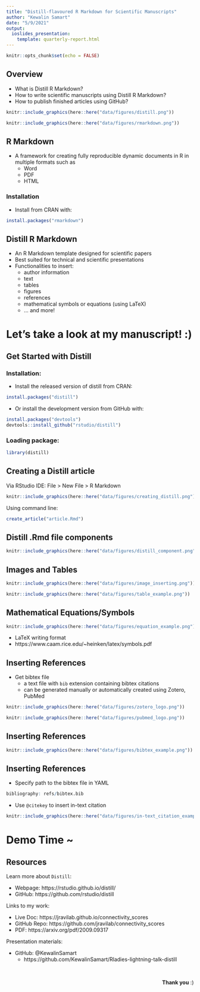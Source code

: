 ```yaml
---
title: "Distill-flavoured R Markdown for Scientific Manuscripts"
author: "Kewalin Samart"
date: "5/9/2021"
output: 
  ioslides_presentation:
    template: quarterly-report.html
---
```


```r
knitr::opts_chunk$set(echo = FALSE)
```

## Overview

- What is Distill R Markdown?
- How to write scientific manuscripts using Distill R Markdown?
- How to publish finished articles using GitHub?

```r
knitr::include_graphics(here::here("data/figures/distill.png"))
```
```r
knitr::include_graphics(here::here("data/figures/rmarkdown.png"))
```

## R Markdown

- A framework for creating fully reproducible dynamic documents in R in multiple formats such as 
  - Word
  - PDF
  - HTML
  
### Installation
- Install from CRAN with:
```r
install.packages("rmarkdown")
```

## Distill R Markdown

- An R Markdown template designed for scientific papers
- Best suited for technical and scientific presentations
- Functionalities to insert:
  - author information
  * text
  * tables
  * figures
  * references
  * mathematical symbols or equations (using LaTeX) 
  * ... and more!

# Let's take a look at my manuscript! :)


## Get Started with Distill
### Installation:

- Install the released version of distill from CRAN:
```r
install.packages("distill")
```

- Or install the development version from GitHub with:
```r
install.packages("devtools")
devtools::install_github("rstudio/distill")
```

### Loading package:
```r
library(distill)
```

## Creating a Distill article

Via RStudio IDE: File > New File > R Markdown

```r
knitr::include_graphics(here::here("data/figures/creating_distill.png"))
```

Using command line:
```r
create_article("article.Rmd")
```

## Distill .Rmd file components

```r
knitr::include_graphics(here::here("data/figures/distill_component.png"))
```

  
## Images and Tables

```r
knitr::include_graphics(here::here("data/figures/image_inserting.png"))
```  

```r
knitr::include_graphics(here::here("data/figures/table_example.png"))
```  

## Mathematical Equations/Symbols

```r
knitr::include_graphics(here::here("data/figures/equation_example.png"))
```  

- LaTeX writing format
- https://www.caam.rice.edu/~heinken/latex/symbols.pdf

## Inserting References

- Get bibtex file 
  - a text file with `bib` extension  containing bibtex citations
  - can be generated manually or automatically created using Zotero, PubMed
  
```r
knitr::include_graphics(here::here("data/figures/zotero_logo.png"))
```  
```r
knitr::include_graphics(here::here("data/figures/pubmed_logo.png"))
```  

## Inserting References

```r
knitr::include_graphics(here::here("data/figures/bibtex_example.png"))
```  
  
## Inserting References

- Specify path to the bibtex file in YAML
```r
bibliography: refs/bibtex.bib
```

- Use `@citekey` to insert in-text citation

```r
knitr::include_graphics(here::here("data/figures/in-text_citation_example.png"))
```  

# Demo Time ~

## Resources {.smaller}

Learn more about `Distill`:

- Webpage: https://rstudio.github.io/distill/
- GitHub: https://github.com/rstudio/distill

Links to my work:

- Live Doc: https://jravilab.github.io/connectivity_scores
- GitHub Repo: https://github.com/jravilab/connectivity_scores
- PDF: https://arxiv.org/pdf/2009.09317

Presentation materials: 

- GitHub: @KewalinSamart
  - https://github.com/KewalinSamart/Rladies-lightning-talk-distill
  
<br>
<p style="text-align: right;"> **Thank you** :) </p>